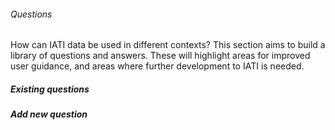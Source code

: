 ====== Questions ======

How can IATI data be used in different contexts? This section aims to build a library of questions and answers. These will highlight areas for improved user guidance, and areas where further development to IATI is needed. 

===== Existing questions =====

{{indexmenu>.}}

===== Add new question =====